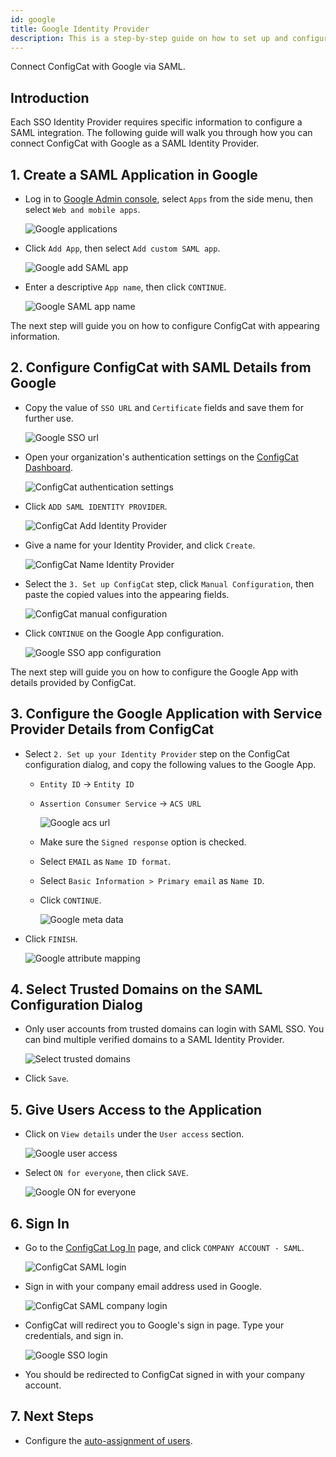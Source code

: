 ```yaml
---
id: google
title: Google Identity Provider
description: This is a step-by-step guide on how to set up and configure Google as a SAML Identity Provider for your organization.
---
```



Connect ConfigCat with Google via SAML.

## Introduction

Each SSO Identity Provider requires specific information to configure a SAML integration. The following guide will walk you through how you can connect ConfigCat with Google as a SAML Identity Provider.

## 1. Create a SAML Application in Google

- Log in to <a href="https://admin.google.com/" target="_blank">Google Admin console</a>, select `Apps` from the side menu, then select `Web and mobile apps`.

  <img className="bordered-img" src="/docs/assets/saml/google/applications.png" alt="Google applications" decoding="async" loading="lazy" />

- Click `Add App`, then select `Add custom SAML app`.

  <img className="bordered-img" src="/docs/assets/saml/google/add_saml_app.png" alt="Google add SAML app" decoding="async" loading="lazy" />

- Enter a descriptive `App name`, then click `CONTINUE`.

  <img className="bordered-img" src="/docs/assets/saml/google/app_name.png" alt="Google SAML app name" decoding="async" loading="lazy" />

The next step will guide you on how to configure ConfigCat with appearing information.

## 2. Configure ConfigCat with SAML Details from Google

- Copy the value of `SSO URL` and `Certificate` fields and save them for further use.

  <img className="bordered-img" src="/docs/assets/saml/google/meta_url_cert.png" alt="Google SSO url" decoding="async" loading="lazy" />

- Open your organization's authentication settings on the <a href="https://app.configcat.com/organization/authentication" target="_blank">ConfigCat Dashboard</a>.

  <img className="bordered-img" src="/docs/assets/saml/dashboard/authentication.png" alt="ConfigCat authentication settings" decoding="async" loading="lazy" />

- Click `ADD SAML IDENTITY PROVIDER`.

  <img className="bordered-img" src="/docs/assets/saml/dashboard/add_idp.png" alt="ConfigCat Add Identity Provider" decoding="async" loading="lazy" />

- Give a name for your Identity Provider, and click `Create`.

  <img className="bordered-img" src="/docs/assets/saml/dashboard/google_name.png" alt="ConfigCat Name Identity Provider" decoding="async" loading="lazy" />

- Select the `3. Set up ConfigCat` step, click `Manual Configuration`, then paste the copied values into the appearing fields.

  <img className="bordered-img" src="/docs/assets/saml/google/cc_manual_new.png" alt="ConfigCat manual configuration" decoding="async" loading="lazy" />

- Click `CONTINUE` on the Google App configuration.

  <img className="bordered-img" src="/docs/assets/saml/google/meta_continue.png" alt="Google SSO app configuration" decoding="async" loading="lazy" />

The next step will guide you on how to configure the Google App with details provided by ConfigCat.

## 3. Configure the Google Application with Service Provider Details from ConfigCat

- Select `2. Set up your Identity Provider` step on the ConfigCat configuration dialog, and copy the following values to the Google App.

  - `Entity ID` -> `Entity ID`
  - `Assertion Consumer Service` -> `ACS URL`

    <img className="bordered-img" src="/docs/assets/saml/dashboard/acs_entity_id_2.png" alt="Google acs url" decoding="async" loading="lazy" />

  - Make sure the `Signed response` option is checked.
  - Select `EMAIL` as `Name ID format`.
  - Select `Basic Information > Primary email` as `Name ID`.
  - Click `CONTINUE`.

    <img className="bordered-img" src="/docs/assets/saml/google/google_acs_eid.png" alt="Google meta data" decoding="async" loading="lazy" />

- Click `FINISH`.

  <img className="bordered-img" src="/docs/assets/saml/google/attribute_mapping.png" alt="Google attribute mapping" decoding="async" loading="lazy" />

## 4. Select Trusted Domains on the SAML Configuration Dialog

- Only user accounts from trusted domains can login with SAML SSO. You can bind multiple verified domains to a SAML Identity Provider.
  
  <img className="bordered-img" src="/docs/assets/saml/dashboard/select_trusted_domains.png" alt="Select trusted domains" decoding="async" loading="lazy" />

- Click `Save`.

## 5. Give Users Access to the Application

- Click on `View details` under the `User access` section.

  <img className="bordered-img" src="/docs/assets/saml/google/user_access.png" alt="Google user access" decoding="async" loading="lazy" />

- Select `ON for everyone`, then click `SAVE`.

  <img className="bordered-img" src="/docs/assets/saml/google/on_for_everyone.png" alt="Google ON for everyone" decoding="async" loading="lazy" />

## 6. Sign In

- Go to the <a href="https://app.configcat.com/auth/login" target="_blank">ConfigCat Log In</a> page, and click `COMPANY ACCOUNT - SAML`.

  <img className="bordered-img" src="/docs/assets/saml/dashboard/saml_login.png" alt="ConfigCat SAML login" decoding="async" loading="lazy" />

- Sign in with your company email address used in Google.

  <img className="bordered-img" src="/docs/assets/saml/dashboard/company_email.png" alt="ConfigCat SAML company login" decoding="async" loading="lazy" />

- ConfigCat will redirect you to Google's sign in page. Type your credentials, and sign in.

  <img className="bordered-img" src="/docs/assets/saml/google/login.png" alt="Google SSO login" decoding="async" loading="lazy" />

- You should be redirected to ConfigCat signed in with your company account.

## 7. Next Steps

- Configure the [auto-assignment of users](../../auto-assign-users.mdx).
